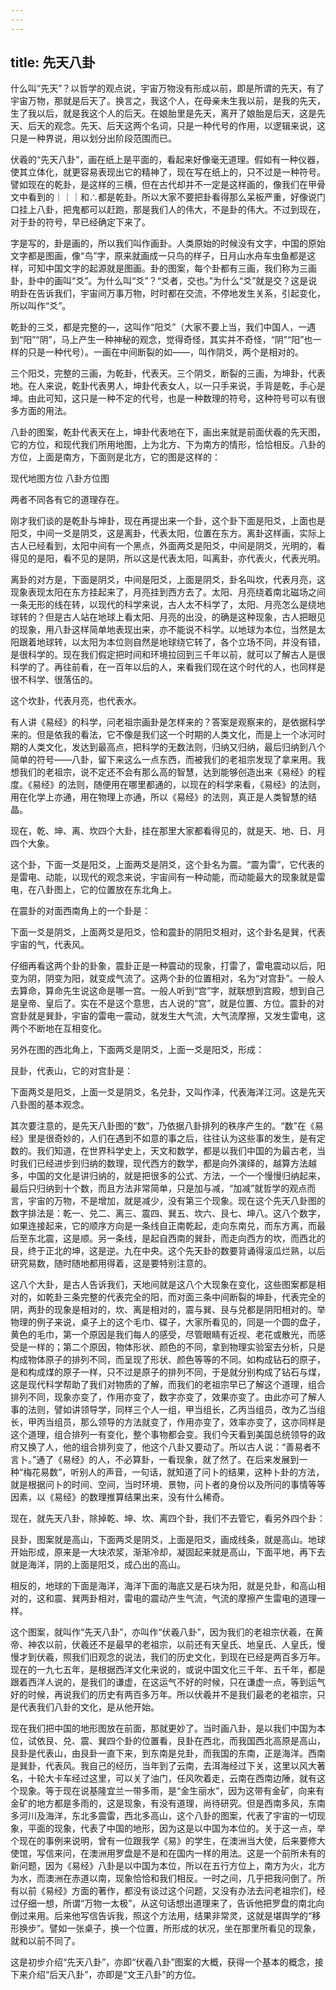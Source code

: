 ```yaml
---
---
---
```

title: 先天八卦
---




什么叫“先天”？以哲学的观点说，宇宙万物没有形成以前，即是所谓的先天，有了宇宙万物，那就是后天了。换言之，我这个人，在母亲未生我以前，是我的先天，生了我以后，就是我这个人的后天。在娘胎里是先天，离开了娘胎是后天，这是先天、后天的观念。先天、后天这两个名词，只是一种代号的作用，以逻辑来说，这只是一种界说，用以划分出阶段范围而已。

伏羲的“先天八卦”，画在纸上是平面的，看起来好像毫无道理。假如有一种仪器，使其立体化，就更容易表现出它的精神了，现在写在纸上的，只不过是一种符号。譬如现在的乾卦，是这样的三横，但在古代却并不一定是这样画的，像我们在甲骨文中看到的｜｜｜和∴都是乾卦。所以大家不要把卦看得那么呆板严重，好像说门口挂上八卦，把鬼都可以赶跑，那是我们人的伟大，不是卦的伟大。不过到现在，对于卦的符号，早已经确定下来了。

字是写的，卦是画的，所以我们叫作画卦。人类原始的时候没有文字，中国的原始文字都是图画，像“鸟”字，原来就画成一只鸟的样子，日月山水舟车虫鱼都是这样，可知中国文字的起源就是图画。卦的图案，每个卦都有三画，我们称为三画卦，卦中的画叫“爻”。为什么叫“爻”？“爻者，交也。”为什么“爻”就是交？这是说明卦在告诉我们，宇宙间万事万物，时时都在交流，不停地发生关系，引起变化，所以叫作“爻”。

乾卦的三爻，都是完整的—，这叫作“阳爻”（大家不要上当，我们中国人，一遇到“阳”“阴”，马上产生一种神秘的观念，觉得奇怪，其实并不奇怪，“阴”“阳”也一样的只是一种代号）。一画在中间断裂的如——，叫作阴爻，两个是相对的。

三个阳爻，完整的三画，为乾卦，代表天。三个阴爻，断裂的三画，为坤卦，代表地。在人来说，乾卦代表男人，坤卦代表女人，以一只手来说，手背是乾，手心是坤。由此可知，这只是一种不定的代号，也是一种数理的符号，这种符号可以有很多方面的用法。

八卦的图案，乾卦代表天在上，坤卦代表地在下，画出来就是前面伏羲的先天图，它的方位，和现代我们所用地图，上为北方、下为南方的情形，恰恰相反。八卦的方位，上面是南方，下面则是北方，它的图是这样的：



现代地图方位 八卦方位图

两者不同各有它的道理存在。

刚才我们谈的是乾卦与坤卦，现在再提出来一个卦，这个卦下面是阳爻，上面也是阳爻，中间一爻是阴爻，这是离卦，代表太阳，位置在东方。离卦这样画，实际上古人已经看到，太阳中间有一个黑点，外面两爻是阳爻，中间是阴爻，光明的，看得见的是阳，看不见的是阴，所以这是代表太阳，叫离卦，亦代表火，代表光明。

离卦的对方是，下面是阴爻，中间是阳爻，上面是阴爻，卦名叫坎，代表月亮，这现象表现太阳在东方挂起来了，月亮挂到西方去了。太阳、月亮绕着南北磁场之间一条无形的线在转，以现代的科学来说，古人太不科学了，太阳、月亮怎么是绕地球转的？但是古人站在地球上看太阳、月亮的出没，的确是这种现象，古人把眼见的现象，用八卦这样简单地表现出来，亦不能说不科学。以地球为本位，当然是太阳跟着地球转，以太阳为本位则自然是地球绕它转了，各个立场不同，并没有错，是很科学的。现在我们假定把时间和环境拉回到三千年以前，就可以了解古人是很科学的了。再往前看，在一百年以后的人，来看我们现在这个时代的人，也同样是很不科学、很落伍的。

这个坎卦，代表月亮，也代表水。

有人讲《易经》的科学，问老祖宗画卦是怎样来的？答案是观察来的，是依据科学来的。但是依我的看法，它不像是我们这一个时期的人类文化，而是上一个冰河时期的人类文化，发达到最高点，把科学的无数法则，归纳又归纳，最后归纳到八个简单的符号——八卦，留下来这么一点东西，而被我们的老祖宗发现了拿来用。我想我们的老祖宗，说不定还不会有那么高的智慧，达到能够创造出来《易经》的程度。《易经》的法则，随便用在哪里都通的，以现在的科学来看，《易经》的法则，用在化学上亦通，用在物理上亦通，所以《易经》的法则，真正是人类智慧的结晶。

现在，乾、坤、离、坎四个大卦，挂在那里大家都看得见的，就是天、地、日、月四个大象。

这个卦，下面一爻是阳爻，上面两爻是阴爻，这个卦名为震。“震为雷”，它代表的是雷电、动能，以现代的观念来说，宇宙间有一种动能，而动能最大的现象就是雷电，在八卦图上，它的位置放在东北角上。

在震卦的对面西南角上的一个卦是：

下面一爻是阴爻，上面两爻是阳爻，恰和震卦的阴阳爻相对，这个卦名是巽，代表宇宙的气，代表风。

仔细再看这两个卦的卦象，震卦正是一种震动的现象，打雷了，雷电震动以后，阳变为阴，阴变为阳，就变成气流了。这两个卦的位置相对，名为“对宫卦”。一般人去算命，算命先生说这命是哪一宫。一般人听到“宫”字，就联想到宫殿，想到自己是皇帝、皇后了。实在不是这个意思，古人说的“宫”，就是位置、方位。震卦的对宫卦就是巽卦，宇宙的雷电一震动，就发生大气流，大气流摩擦，又发生雷电，这两个不断地在互相变化。

另外在图的西北角上，下面两爻是阴爻，上面一爻是阳爻，形成：

艮卦，代表山，它的对宫卦是：

下面两爻是阳爻，上面一爻是阴爻，名兑卦，又叫作泽，代表海洋江河。这是先天八卦图的基本观念。

其次要注意的，是先天八卦图的“数”，乃依据八卦排列的秩序产生的。“数”在《易经》里是很奇妙的，人们在遇到不如意的事之后，往往认为这些事的发生，是有定数的。我们知道，在世界科学史上，天文和数学，都是以我们中国的为最古老，当时我们已经进步到归纳的数理，现代西方的数学，都是向外演绎的，越算方法越多，中国的文化是讲归纳的，就是把很多的公式、方法，一个一个慢慢归纳起来，最后只归纳到十个数，而且方法非常简单，只是加与减，“加减”就哲学的观点而言，宇宙的万物，不是增加，就是减少，没有第三个现象。现在这个先天八卦图的数字排法是：乾一、兑二、离三、震四、巽五、坎六、艮七、坤八。这八个数字，如果连接起来，它的顺序方向是一条线自正南乾起，走向东南兑，而东方离，而最后至东北震，这是顺。另一条线，是起自西南的巽卦，而走向西方的坎，而西北的艮，终于正北的坤，这是逆。九在中央。这个先天卦的数要背诵得滚瓜烂熟，以后研究易数，随时随地都用得着，这是要特别注意的。

这八个大卦，是古人告诉我们，天地间就是这八个大现象在变化，这些图案都是相对的，如乾卦三条完整的代表完全的阳，而对面三条中间断裂的坤卦，代表完全的阴，两卦的现象是相对的，坎、离是相对的，震与巽、艮与兑都是阴阳相对的。举物理的例子来说，桌子上的这个毛巾、碟子，大家所看见的，同是一个圆的盘子，黄色的毛巾，第一个原因是我们每人的感受，尽管眼睛有近视、老花或散光，而感受是一样的；第二个原因，物体形状、颜色的不同，拿到物理实验室去分析，只是构成物体原子的排列不同，而呈现了形状、颜色等等的不同。如构成钻石的原子，是和构成煤的原子一样，只不过是原子的排列不同，于是就分别构成了钻石与煤，这是现代科学帮助了我们对物质的了解，而我们的老祖宗早已了解这个道理，组合排列不同，现象亦变了，作用亦变了，数字亦变了，效果亦变了。由此亦可了解人事的法则，譬如讲领导学，同样三个人一组，甲当组长，乙丙当组员，改为乙当组长，甲丙当组员，那么领导的方法就变了，作用亦变了，效率亦变了，这亦同样是这个道理，组合排列一有变化，整个事物都会变。我们今天看到美国总统领导的政府又换了人，他的组合排列变了，他这个八卦又要动了。所以古人说：“善易者不言卜。”通了《易经》的人，不必算卦，一看现象，就了然了。在后来发展到一种“梅花易数”，听别人的声音，一句话，就知道了问卜的结果，这种卜卦的方法，就是根据问卜的时间、空间，当时环境、景物，问卜者的身份以及所问的事情等等因素，以《易经》的数理推算结果出来，没有什么稀奇。

现在，就先天八卦，除掉乾、坤、坎、离四个卦，我们不去管它，看另外四个卦：

艮卦，图案就是高山，下面两爻是阴爻，上面是阳爻，画成线条，就是高山。地球开始形成，原来是一大块浓浆，渐渐冷却，凝固起来就是高山，下面平地，再下去就是海洋，阴的上面是阳爻，成凸出的高山。

相反的，地球的下面是海洋，海洋下面的海底又是石块为阳，就是兑卦，和高山相对的，这和震、巽两卦相对，雷电的震动产生气流，气流的摩擦产生雷电的道理一样。

这个图案，就叫作“先天八卦”，亦叫作“伏羲八卦”，因为我们的老祖宗伏羲，在黄帝、神农以前，伏羲还不是最早的老祖宗，以前还有天皇氏、地皇氏、人皇氏，慢慢才到伏羲，照我们旧观念的说法，我们的历史文化，到现在已经是两百多万年。现在的一九七五年，是根据西洋文化来说的，或说中国文化三千年、五千年，都是跟着西洋人说的，是我们的谦虚，在这运气不好的时候，只在谦虚一点，等到运气好的时候，再说我们的历史有两百多万年。所以伏羲并不是我们最老的老祖宗，只是代表我们八卦的文化，是从他开始。

现在我们把中国的地形图放在前面，那就更妙了。当时画八卦，是以我们中国为本位，试依艮、兑、震、巽四个卦的位置看，艮卦在西北，而我国西北高原是高山，艮卦是代表山，由艮卦一直下来，到东南是兑卦，而我国的东南，正是海洋。西南是巽卦，代表风。我自己的经历，当年到了云南，去洱海经过下关，这里以风大著名，十轮大卡车经过这里，可以关了油门，任风吹着走，云南在西南边陲，就有这个现象。等于现在说基隆宜兰一带多雨，是“金生丽水”，因为这带有金矿，向来有金矿的地方都是多雨的，这是现象，有没有道理，尚待研究。但是西南多风，东南多河川及海洋，东北多震雷，西北多高山，这个八卦的图案，代表了宇宙的一切现象，平面的现象，代表了中国的地形，因为这是以中国为本位的。关于这一点，举个现在的事例来说明，曾有一位跟我学《易》的学生，在澳洲当大使，后来要修大使馆，写信来问，在澳洲用罗盘是不是和在国内一样的用法。这是一个前所未有的新问题，因为《易经》八卦是以中国为本位，所以在五行方位上，南方为火，北方为水，而澳洲在赤道以南，现象恰恰和我们相反。一时之间，几乎把我问倒了。所有以前《易经》方面的著作，都没有谈过这个问题，又没有办法去问老祖宗们，经过仔细一想，所谓“万物一太极”，从这句话想出道理来了，告诉他把罗盘的南北向倒过来用。后来他写信告诉我，照这个方法用，结果非常灵，这就是堪舆学的“移形换步”。譬如一张桌子，换一个位置，所形成的状况，坐在那里所看见的现象，就和以前不同了。

这是初步介绍“先天八卦”，亦即“伏羲八卦”图案的大概，获得一个基本的概念，接下来介绍“后天八卦”，亦即是“文王八卦”的方位。